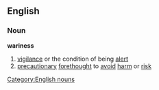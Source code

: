 ==English==
===Noun===
'''wariness'''
#[[vigilance]] or the condition of being [[alert]]
#[[precautionary]] [[forethought]] to [[avoid]] [[harm]] or [[risk]]
[[Category:English nouns]]